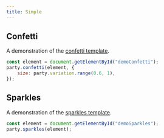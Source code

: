 ```yaml
---
title: Simple
---
```



## Confetti

A demonstration of the [confetti template](/docs/templates#confetti).

```js
const element = document.getElementById("demoConfetti");
party.confetti(element, {
    size: party.variation.range(0.6, 1),
});
```

<DemoButton demoMethod="demoConfetti" />

## Sparkles

A demonstration of the [sparkles template](/docs/templates#sparkles).

```js
const element = document.getElementById("demoSparkles");
party.sparkles(element);
```

<DemoButton demoMethod="demoSparkles" />
